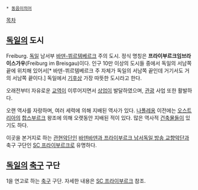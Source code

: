  * [[동음이의어]]

[[목차]]
== [[독일]]의 도시 ==
Freiburg. [[독일]] 남서부 [[바덴-뷔르템베르크]] 주의 도시. 정식 명칭은 '''프라이부르크임브라이스가우'''(Freiburg im Breisgau)이다. 인구 10만 이상의 도시들 중에서 독일의 서남쪽 끝에 위치해 있어서[* 바덴-뷔르템베르크 주 자체가 독일의 서남쪽 끝인데 거기서도 거의 서남쪽 끝이다.] 독일에서 [[기후]]상 가장 따뜻한 도시라고 한다.

오래전부터 자유로운 [[교역]]이 이루어지면서 [[상업]]이 발달하였으며, [[관광]] 사업 또한 활발하다.

오랜 역사를 자랑하며, 여러 세력에 의해 지배된 역사가 있다. [[나폴레옹]] 이전에는 [[오스트리아]]의 [[합스부르크]] 왕조에 의해 오랫동안 지배된 적이 있다. 많은 역사적 [[건축물]]들이 있기도 하다.

이곳을 본거지로 하는 [[관현악단]]인 [[바덴바덴과 프라이부르크 남서독일 방송 교향악단]]과 축구 구단인 [[SC 프라이부르크]]로 유명하다.

== [[독일]]의 [[축구]] 구단 ==
1을 연고로 하는 [[축구]] 구단. 자세한 내용은 [[SC 프라이부르크]] 참조.

